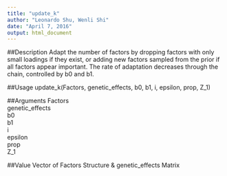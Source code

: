 ```yaml
---
title: "update_k"
author: "Leonardo Shu, Wenli Shi"
date: "April 7, 2016"
output: html_document
---
```


##Description
Adapt the number of factors by dropping factors with only small loadings if they exist, or adding new factors sampled from the prior if all factors appear important. The rate of adaptation decreases through the chain, controlled by b0 and b1.

##Usage
update_k(Factors, genetic_effects, b0, b1, i, epsilon, prop, Z_1)

##Arguments
Factors\
genetic_effects\
b0\
b1\
i\
epsilon\
prop\
Z_1

##Value
Vector of Factors Structure & genetic_effects Matrix